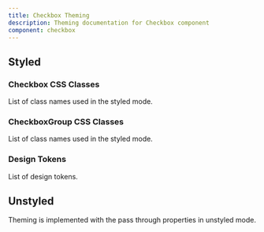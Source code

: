 ```yaml
---
title: Checkbox Theming
description: Theming documentation for Checkbox component
component: checkbox
---
```


## Styled

### Checkbox CSS Classes

List of class names used in the styled mode.

<DocTable name="Checkbox" category="style" />

### CheckboxGroup CSS Classes

List of class names used in the styled mode.

<DocTable name="CheckboxGroup" category="style" />

### Design Tokens

List of design tokens.

<DocTable name="Checkbox" category="token" />

## Unstyled

Theming is implemented with the pass through properties in unstyled mode.

